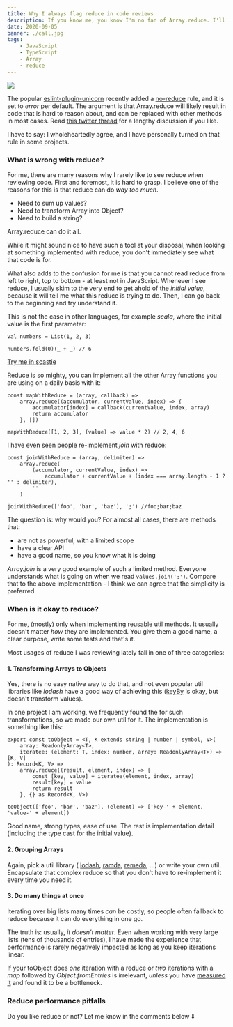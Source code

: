 ```yaml
---
title: Why I always flag reduce in code reviews
description: If you know me, you know I'm no fan of Array.reduce. I'll explain why in detail in this post.
date: 2020-09-05
banner: ./call.jpg
tags:
    - JavaScript
    - TypeScript
    - Array
    - reduce
---
```



<img src="./swiss-knife.png" />

The popular [eslint-plugin-unicorn](https://github.com/sindresorhus/eslint-plugin-unicorn) recently added a
[no-reduce](https://github.com/sindresorhus/eslint-plugin-unicorn/blob/master/docs/rules/no-reduce.md) rule, and it is set to _error_ per default.
The argument is that Array.reduce will likely result in code that is hard to reason about, and can be replaced with other methods in most cases.
Read [this twitter thread](https://twitter.com/jaffathecake/status/1213077702300852224) for a lengthy discussion if you like.

I have to say: I wholeheartedly agree, and I have personally turned on that rule in some projects.

### What is wrong with reduce?

For me, there are many reasons why I rarely like to see reduce when reviewing code.
First and foremost, it is hard to grasp.
I believe one of the reasons for this is that reduce can do _way too much_.

-   Need to sum up values?
-   Need to transform Array into Object?
-   Need to build a string?

Array.reduce can do it all.

While it might sound nice to have such a tool at your disposal, when looking at something implemented with reduce,
you don't immediately see what that code is for.

What also adds to the confusion for me is that you cannot read reduce from left to right, top to bottom - at least not in JavaScript.
Whenever I see reduce, I usually skim to the very end to get ahold of the _initial value_, because it will tell me what this reduce is trying to do.
Then, I can go back to the beginning and try understand it.

This is not the case in other languages, for example _scala_, where the initial value is the first parameter:

```java:title=sum-a-list
val numbers = List(1, 2, 3)

numbers.fold(0)(_ + _) // 6
```

[Try me in scastie](https://scastie.scala-lang.org/UShgOD5BRd6ymtKr7VliUQ)

Reduce is so mighty, you can implement all the other Array functions you are using on a daily basis with it:

```js:title=map-with-reduce
const mapWithReduce = (array, callback) =>
    array.reduce((accumulator, currentValue, index) => {
        accumulator[index] = callback(currentValue, index, array)
        return accumulator
    }, [])

mapWithReduce([1, 2, 3], (value) => value * 2) // 2, 4, 6
```

I have even seen people re-implement _join_ with reduce:

```js:title=join-with-reduce
const joinWithReduce = (array, delimiter) =>
    array.reduce(
        (accumulator, currentValue, index) =>
            accumulator + currentValue + (index === array.length - 1 ? '' : delimiter),
        ''
    )

joinWithReduce(['foo', 'bar', 'baz'], ';') //foo;bar;baz
```

The question is: why would you? For almost all cases, there are methods that:

-   are not as powerful, with a limited scope
-   have a clear API
-   have a good name, so you know what it is doing

_Array.join_ is a very good example of such a limited method.
Everyone understands what is going on when we read `values.join(';')`. Compare that to the above implementation - I think we can agree that the simplicity is preferred.

### When is it okay to reduce?

For me, (mostly) only when implementing reusable util methods.
It usually doesn't matter _how_ they are implemented.
You give them a good name, a clear purpose, write some tests and that's it.

Most usages of reduce I was reviewing lately fall in one of three categories:

#### 1. Transforming Arrays to Objects

Yes, there is no easy native way to do that, and not even popular util libraries like _lodash_ have a good way of achieving this
([keyBy](https://lodash.com/docs/4.17.15#keyBy) is okay, but doesn't transform values).

In one project I am working, we frequently found the for such transformations, so we made our own util for it.
The implementation is something like this:

```ts:title=to-object
export const toObject = <T, K extends string | number | symbol, V>(
    array: ReadonlyArray<T>,
    iteratee: (element: T, index: number, array: ReadonlyArray<T>) => [K, V]
): Record<K, V> =>
    array.reduce((result, element, index) => {
        const [key, value] = iteratee(element, index, array)
        result[key] = value
        return result
    }, {} as Record<K, V>)

toObject(['foo', 'bar', 'baz'], (element) => ['key-' + element, 'value-' + element])
```

Good name, strong types, ease of use. The rest is implementation detail (including the type cast for the initial value).

#### 2. Grouping Arrays

Again, pick a util library (
[lodash](https://lodash.com/docs/4.17.15#groupBy),
[ramda](https://ramdajs.com/docs/#groupBy),
[remeda](https://remedajs.com/docs#groupBy), ...)
or write your own util. Encapsulate that complex reduce so that you don't have to re-implement it every time you need it.

#### 3. Do many things at once

Iterating over big lists many times _can_ be costly, so people often fallback to reduce because it can do everything in one go.

The truth is: usually, _it doesn't matter_.
Even when working with very large lists (tens of thousands of entries),
I have made the experience that performance is rarely negatively impacted as long as you keep iterations linear.

If your toObject does _one_ iteration with a reduce or _two_ iterations with a _map_ followed by _Object.fromEntries_ is irrelevant,
_unless_ you have [measured it](https://cdb.reacttraining.com/react-inline-functions-and-performance-bdff784f5578)
and found it to be a bottleneck.

### Reduce performance pitfalls

<Comments>Do you like reduce or not? Let me know in the comments below ⬇️</Comments>
